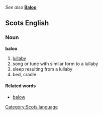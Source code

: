 ''See also'' '''[[Baloo]]'''

==Scots English==
[[Category:Scots language]]

=== Noun ===
'''baloo'''
# [[lullaby]]
# song or tune with similar form to a lullaby
# sleep resulting from a lullaby
# bed, cradle
==== Related words ====
* [[balow]]